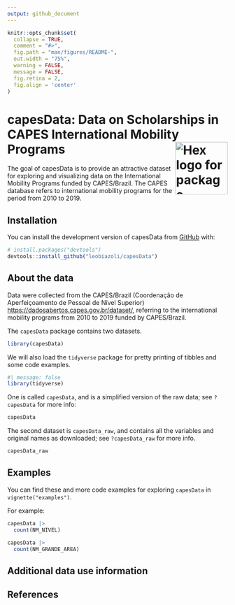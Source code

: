 ```yaml
---
output: github_document
---
```


<!-- README.md is generated from README.Rmd. Please edit that file -->

```r
knitr::opts_chunk$set(
  collapse = TRUE,
  comment = "#>",
  fig.path = "man/figures/README-",
  out.width = "75%",
  warning = FALSE,
  message = FALSE,
  fig.retina = 2,
  fig.align = 'center'
)
```

# capesData: Data on Scholarships in CAPES International Mobility Programs <img src="man/figures/logo.png" align="right" alt="Hex logo for package" width="120" />

<!-- badges: start -->

<!-- badges: end -->

The goal of capesData is to provide an attractive dataset for exploring and visualizing data on the International Mobility Programs funded by CAPES/Brazil. The CAPES database refers to international mobility programs for the period from 2010 to 2019.

## Installation

You can install the development version of capesData from [GitHub](https://github.com/) with:

``` r
# install.packages("devtools")
devtools::install_github("leobiazoli/capesData")
```

## About the data

Data were collected from the CAPES/Brazil (Coordenação de Aperfeiçoamento de Pessoal de Nível Superior) [https://dadosabertos.capes.gov.br/dataset/](open%20data%20portal), referring to the international mobility programs from 2010 to 2019 funded by CAPES/Brazil.

The `capesData` package contains two datasets.

```r
library(capesData)
```

We will also load the `tidyverse` package for pretty printing of tibbles and some code examples.

```r
#| message: false
library(tidyverse)
```

One is called `capesData`, and is a simplified version of the raw data; see `?capesData` for more info:

```r
capesData
```

The second dataset is `capesData_raw`, and contains all the variables and original names as downloaded; see `?capesData_raw` for more info.

```r
capesData_raw
```

## Examples

You can find these and more code examples for exploring `capesData` in `vignette("examples")`.

For example:

```r
capesData |>
  count(NM_NIVEL)

capesData |>
  count(NM_GRANDE_AREA)
```

## Additional data use information

## References
